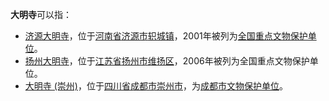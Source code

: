 '''大明寺'''可以指：
* [[济源大明寺|济源大明寺]]，位于[[河南省|河南省]][[济源市|济源市]][[轵城镇|轵城镇]]，2001年被列为[[全国重点文物保护单位|全国重点文物保护单位]]。
* [[扬州大明寺|扬州大明寺]]，位于[[江苏省|江苏省]][[扬州市|扬州市]][[维扬区|维扬区]]，2006年被列为全国重点文物保护单位。
* [[大明寺_(崇州)|大明寺 (崇州)]]，位于[[四川省|四川省]][[成都市|成都市]][[崇州市|崇州市]]，为[[成都市文物保护单位|成都市文物保护单位]]。

{{disambig|D|cat=三字佛寺消歧義}}